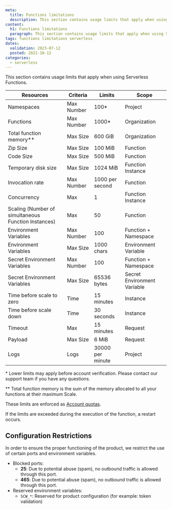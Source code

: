 ```yaml
---
meta:
  title: Functions limitations
  description: This section contains usage limits that apply when using Serverless Functions.
content:
  h1: Functions limitations
  paragraph: This section contains usage limits that apply when using Serverless Functions.
tags: functions limitations serverless
dates:
  validation: 2023-07-12
  posted: 2021-10-12
categories:
  - serverless
---
```


This section contains usage limits that apply when using Serverless Functions.

| Resources                                           | Criteria   | Limits           | Scope                       |
|-----------------------------------------------------|------------|------------------|-----------------------------|
| Namespaces                                          | Max Number | 100*             | Project                     |
| Functions                                           | Max Number | 1000*            | Organization                |
| Total function memory\**                            | Max Size   | 600 GiB          | Organization                |
| Zip Size                                            | Max Size   | 100 MiB          | Function                    |
| Code Size                                           | Max Size   | 500 MiB          | Function                    |
| Temporary disk size                                 | Max Size   | 1024 MiB         | Function Instance           |
| Invocation rate                                     | Max Number | 1000 per second  | Function                    |
| Concurrency                                         | Max        | 1                | Function Instance           |
| Scaling (Number of simultaneous Function Instances) | Max        | 50               | Function                    |
| Environment Variables                               | Max Number | 100              | Function + Namespace        |
| Environment Variables                               | Max Size   | 1000 chars       | Environment Variable        |
| Secret Environment Variables                        | Max Number | 100              | Function + Namespace        |
| Secret Environment Variables                        | Max Size   | 65536 bytes      | Secret Environment Variable |
| Time before scale to zero                           | Time       | 15 minutes       | Instance                    |
| Time before scale down                              | Time       | 30 seconds       | Instance                    |
| Timeout                                             | Max        | 15 minutes       | Request                     |
| Payload                                             | Max Size   | 6 MiB            | Request                     |
| Logs                                                | Logs       | 30000 per minute | Project                     |

\* Lower limits may apply before account verification. Please contact our support team if you have any questions.

\** Total function memory is the sum of the memory allocated to all your functions at their maximum Scale.

These limits are enforced as [Account quotas](/console/my-account/reference-content/organization-quotas/#serverless-functions).

If the limits are exceeded during the execution of the function, a restart occurs.

## Configuration Restrictions

In order to ensure the proper functioning of the product, we restrict the use of certain ports and environment variables.

* Blocked ports:
  * **25**: Due to potential abuse (spam), no outbound traffic is allowed through this port.
  * **465**: Due to potential abuse (spam), no outbound traffic is allowed through this port.
* Reserved environment variables:
  * `SCW_*`: Reserved for product configuration (for example: token validation)

